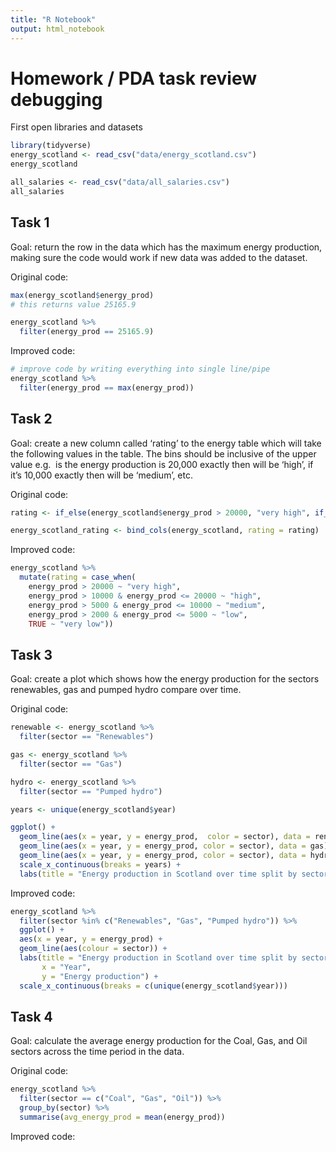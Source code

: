 ```yaml
---
title: "R Notebook"
output: html_notebook
---
```


# Homework / PDA task review debugging

First open libraries and datasets

```r
library(tidyverse)
energy_scotland <- read_csv("data/energy_scotland.csv")
energy_scotland
```

```r
all_salaries <- read_csv("data/all_salaries.csv")
all_salaries
```

## Task 1

Goal: return the row in the data which has the maximum energy production, making 
sure the code would work if new data was added to the dataset.

Original code:
```r
max(energy_scotland$energy_prod)
# this returns value 25165.9 

energy_scotland %>%
  filter(energy_prod == 25165.9)
```

Improved code:
```r
# improve code by writing everything into single line/pipe
energy_scotland %>% 
  filter(energy_prod == max(energy_prod))

```

## Task 2

Goal: create a new column called ‘rating’ to the energy table which will take the 
following values in the table. The bins should be inclusive of the upper value e.g. 
is the energy production is 20,000 exactly then will be ‘high’, if it’s 10,000 
exactly then will be ‘medium’, etc.

Original code:
```r
rating <- if_else(energy_scotland$energy_prod > 20000, "very high", if_else(energy_scotland$energy_prod > 10000 & energy_scotland$energy_prod <= 20000, "high", if_else(energy_scotland$energy_prod > 5000 & energy_scotland$energy_prod <= 10000, "medium", if_else(energy_scotland$energy_prod > 2000 & energy_scotland$energy_prod <= 5000, "low", "very low"))))

energy_scotland_rating <- bind_cols(energy_scotland, rating = rating)
```

Improved code:
```r
energy_scotland %>% 
  mutate(rating = case_when(
    energy_prod > 20000 ~ "very high",
    energy_prod > 10000 & energy_prod <= 20000 ~ "high",
    energy_prod > 5000 & energy_prod <= 10000 ~ "medium",
    energy_prod > 2000 & energy_prod <= 5000 ~ "low",
    TRUE ~ "very low"))
```

## Task 3

Goal: create a plot which shows how the energy production for the sectors 
renewables, gas and pumped hydro compare over time.

Original code:
```r
renewable <- energy_scotland %>%
  filter(sector == "Renewables")

gas <- energy_scotland %>%
  filter(sector == "Gas")

hydro <- energy_scotland %>%
  filter(sector == "Pumped hydro")

years <- unique(energy_scotland$year)

ggplot() +
  geom_line(aes(x = year, y = energy_prod,  color = sector), data = renewable) +
  geom_line(aes(x = year, y = energy_prod, color = sector), data = gas) +
  geom_line(aes(x = year, y = energy_prod, color = sector), data = hydro) +
  scale_x_continuous(breaks = years) +
  labs(title = "Energy production in Scotland over time split by sector", x ="Year", y = "Energy production")
```

Improved code:
```r
energy_scotland %>% 
  filter(sector %in% c("Renewables", "Gas", "Pumped hydro")) %>% 
  ggplot() +
  aes(x = year, y = energy_prod) +
  geom_line(aes(colour = sector)) +
  labs(title = "Energy production in Scotland over time split by sector",
       x = "Year", 
       y = "Energy production") +
  scale_x_continuous(breaks = c(unique(energy_scotland$year)))
```

## Task 4

Goal: calculate the average energy production for the Coal, Gas, and Oil 
sectors across the time period in the data.

Original code:
```r
energy_scotland %>%
  filter(sector == c("Coal", "Gas", "Oil")) %>%
  group_by(sector) %>%
  summarise(avg_energy_prod = mean(energy_prod))
```

Improved code:
```r

```

